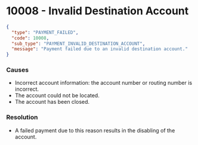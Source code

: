 # 10008 - Invalid Destination Account

```json
{
  "type": "PAYMENT_FAILED",
  "code": 10008,
  "sub_type": "PAYMENT_INVALID_DESTINATION_ACCOUNT",
  "message": "Payment failed due to an invalid destination account."
}
```

### Causes
- Incorrect account information: the account number or routing number is incorrect.
- The account could not be located.
- The account has been closed.

### Resolution
- A failed payment due to this reason results in the disabling of the account.
